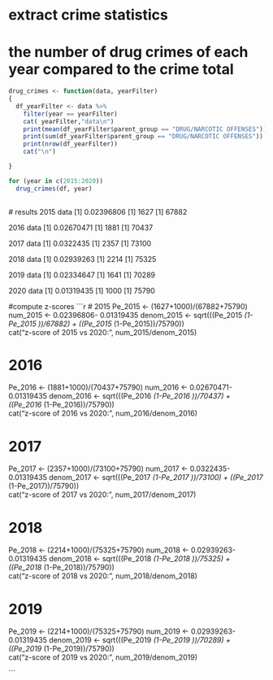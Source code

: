 # extract crime statistics
# the number of drug crimes of each year compared to the crime total

```r

drug_crimes <- function(data, yearFilter)
{  
  df_yearFilter <- data %>% 
    filter(year == yearFilter)
    cat( yearFilter,"data\n")
    print(mean(df_yearFilter$parent_group == "DRUG/NARCOTIC OFFENSES"))
    print(sum(df_yearFilter$parent_group == "DRUG/NARCOTIC OFFENSES"))
    print(nrow(df_yearFilter))
    cat("\n")

}

for (year in c(2015:2020))
  drug_crimes(df, year)
  
  ```
  
  
  # results
  2015 data
[1] 0.02396806
[1] 1627
[1] 67882

2016 data
[1] 0.02670471
[1] 1881
[1] 70437

2017 data
[1] 0.0322435
[1] 2357
[1] 73100

2018 data
[1] 0.02939263
[1] 2214
[1] 75325

2019 data
[1] 0.02334647
[1] 1641
[1] 70289

2020 data
[1] 0.01319435
[1] 1000
[1] 75790


#compute z-scores
 ```r
 
# 2015
Pe_2015 <- (1627+1000)/(67882+75790)
num_2015 <- 0.02396806- 0.01319435
denom_2015 <- sqrt(((Pe_2015 *(1-Pe_2015 ))/67882) + ((Pe_2015 *(1-Pe_2015))/75790))            
cat("z-score of 2015 vs 2020:", num_2015/denom_2015)

# 2016
Pe_2016 <- (1881+1000)/(70437+75790)
num_2016 <- 0.02670471- 0.01319435
denom_2016 <- sqrt(((Pe_2016 *(1-Pe_2016 ))/70437) + ((Pe_2016 *(1-Pe_2016))/75790))            
cat("z-score of 2016 vs 2020:", num_2016/denom_2016)

# 2017
Pe_2017 <- (2357+1000)/(73100+75790)
num_2017 <- 0.0322435- 0.01319435
denom_2017 <- sqrt(((Pe_2017 *(1-Pe_2017 ))/73100) + ((Pe_2017 *(1-Pe_2017))/75790))          
cat("z-score of 2017 vs 2020:", num_2017/denom_2017)

# 2018
Pe_2018 <- (2214+1000)/(75325+75790)
num_2018 <- 0.02939263- 0.01319435
denom_2018 <- sqrt(((Pe_2018 *(1-Pe_2018 ))/75325) + ((Pe_2018 *(1-Pe_2018))/75790))           
cat("z-score of 2018 vs 2020:", num_2018/denom_2018)

# 2019
Pe_2019 <- (2214+1000)/(75325+75790)
num_2019 <- 0.02939263- 0.01319435
denom_2019 <- sqrt(((Pe_2019 *(1-Pe_2019 ))/70289) + ((Pe_2019 *(1-Pe_2019))/75790))            
cat("z-score of 2019 vs 2020:", num_2019/denom_2019)

```
